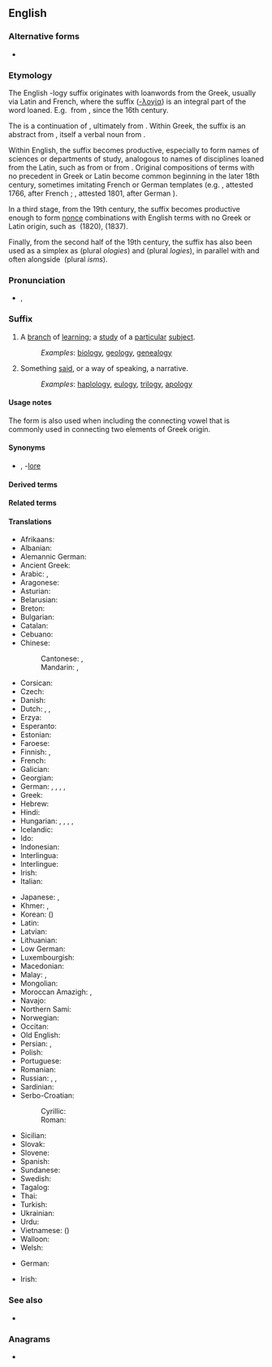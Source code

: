 {{also|logy}}
==English==
{{wikipedia}}

===Alternative forms===
* {{l|en|-ology}}

===Etymology===
{{PIE root|en|leǵ}}
The English -logy suffix originates with loanwords from the Greek, usually via Latin and French, where the suffix ([[-λογία]]) is an integral part of the word loaned. E.g. {{m|en|astrology}} from {{m|la|astrologia}}, since the 16th century.

The {{der|en|fr|-logie}} is a continuation of {{der|en|la|-logia}}, ultimately from {{der|en|grc|-λογία}}. Within Greek, the suffix is an {{m|grc|-ία}} abstract from {{m|grc|λόγος|t=account, explanation, narrative}}, itself a verbal noun from {{m|grc|λέγω|t=I [[say]], [[speak]], [[converse]], tell a story}}.

Within English, the suffix becomes productive, especially to form names of sciences or departments of study, analogous to names of disciplines loaned from the Latin, such as {{m|en|astrology}} from {{m|la|astrologia}} or {{m|en|geology}} from {{m|la|geologia}}. Original compositions of terms with no precedent in Greek or Latin become common beginning in the later 18th century, sometimes imitating French or German templates (e.g. {{m|en|insectology}}, attested 1766, after French {{m|fr|insectologie}}; {{m|en|terminology}}, attested 1801, after German {{m|de|Terminologie}}).

In a third stage, from the 19th century, the suffix becomes productive enough to form [[nonce]] combinations with English terms with no Greek or Latin origin, such as {{m|en|undergroundology}} (1820), {{m|en|hatology}} (1837).

Finally, from the second half of the 19th century, the suffix has also been used as a simplex as {{m|en|ology}} (plural ''ologies'') and {{m|en|logy}} (plural ''logies''), in parallel with and often alongside {{m|en|ism}} (plural ''isms'').

===Pronunciation===
* {{enPR|ləjē}}, {{IPA|en|/ləd͡ʒi/}}

===Suffix===
{{en-suffix}}

# A [[branch]] of [[learning]]; a [[study]] of a [[particular]] [[subject]].
#: ''Examples'': [[biology]], [[geology]], [[genealogy]]
# Something [[said]], or a way of speaking, a narrative.
#: ''Examples'': [[haplology]], [[eulogy]], [[trilogy]], [[apology]]

====Usage notes====
The form {{m|en|-ology}} is also used when including the connecting vowel {{m|en|-o-}} that is commonly used in connecting two elements of Greek origin.

====Synonyms====
* {{sense|branch of learning}} {{l|en|-ics}}, -[[lore]]

====Derived terms====
{{suffixsee|en}}
{{der4|en
|acarology
|acridology
|actinobiology
|actinology
|addictology
|adenology
|aerobiology
|aerogeology
|aerology
|aeropalynology
|aesthesiophysiology
|aetiology
|agnatology
|agnoiology
|agnotology
|agrobiology
|agrobiotechnology
|agroecology
|agrohydrology
|agrology
|agrostology
|aitiology
|alcohology
|alethiology
|alethology
|algesiology
|algology
|allergology
|amphibiology
|anaesthesiology
|anaplastology
|andrology
|anesthesiology
|angelology
|angiocardiology
|angiology
|angiopathology
|anthropobiology
|anthropology
|anthrozoology
|aphasiology
|apidology
|apiology
|arachnology
|arbovirology
|archaeology
|archeology
|archaeozoology
|archeozoology
|areology
|Assyriology
|assyriology
|astrobiology
|astrogeology
|astrology
|atmology
|atomology
|audiology
|autecology
|auxology
|axiology
|bacteriology
|balneology
|baraminology
|bioclimatology
|bioecology
|biology
|biometeorology
|boxology
|bryology
|Buddhology
|campanology
|cardiology
|carpology
|cereology
|cetology
|chelonology
|Christology
|chorology
|chronology
|climatology
|coleopterology
|conchology
|coniology
|cosmology
|craniology
|criminology
|cryology
|cryptology
|cryptozoology
|cynology
|cytology
|cytomorphology
|decalogy
|deltiology
|demonology
|dendrochronology
|dendrology
|deontology
|dermatology
|desmology
|dialectology
|docimology
|dosology
|doxology
|ecclesiology
|ecology
|ecophysiology
|edaphology
|egyptology
|electrophysiology
|embryology
|emetology
|encephalology
|endocrinology
|enigmatology
|enology
|entomology
|enzymology
|epidemiology
|epistemology
|eschatology
|esthesiophysiology
|ethnology
|ethnomusicology
|ethology
|etiology
|etymology
|exobiology
|fetology
|fornicology
|Francology
|garbology
|gastrology
|gastroenterology
|gemmology
|gemology
|genealogy
|genecology
|geochronology
|geology
|geomorphology
|gerontology
|glaciology
|glossology
|glottology
|grammatology
|graphology
|gynaecology
|gynecology
|hagiology
|hematology
|heliology
|helioseismology
|helminthology
|henology
|hepatology
|herbology
|herpetology
|heterology
|histology
|histopathology
|historiology
|homology
|horology
|hydrogeology
|hydrology
|hypnology
|ichthyology
|ichnology
|immunology
|Indology
|insectology
|Islamology
|Japanology
|Judeology
|karyology
|kibology
|killology
|kinesiology
|kinology
|Kremlinology
|kymatology
|laryngology
|lepidopterology
|lexicology
|limnology
|lithology
|lymphology
|malacology
|mammalogy
|menology
|mereology
|meteorology
|methodology
|metrology
|microbiology
|micrology
|mineralogy
|misology
|mixology
|molinology
|monadology
|morphology
|musicology
|mycology
|myology
|myrmecology
|mythology
|nanotechnology
|neonatology
|nephology
|nephrology
|neurology
|neuropathology
|neurophysiology
|nidology
|nosology
|numerology
|oceanology
|odonatology
|odontology
|oenology
|oikology
|omphalology
|oncology
|onology
|ontology
|oology
|ophiology
|ophthalmology
|organology
|ornithology
|orthopterology
|orology
|osteology
|otolaryngology
|otology
|otorhinolaryngology
|ovology
|paedology
|pædology
|paidology
|palaeanthropology
|palaeoclimatology
|palaeoecology
|palaeontology
|paleoanthropology
|paleoclimatology
|paleoecology
|paleontology
|palynology
|parapsychology
|parasitology
|pathology
|pedology
|penology
|petrology
|pharmacology
|phenology
|phenomenology
|philology
|phonology
|photology
|phraseology
|phrenology
|physiology
|phytology
|pigeonology
|piphilology
|planetology
|planktology
|pneumatology
|pneumology
|pneumonology
|pomology
|posology
|primatology
|psychobiology
|psychology
|psychopharmacology
|psychophysiology
|pulmonology
|pyramidology
|pyrology
|radiology
|reflexology
|reptiliology
|rheology
|rheumatology
|rhinology
|sarcology
|scatology
|Scientology
|seismology
|selenology
|sematology
|semiology
|serology
|serpentology
|sexology
|Sinology
|sinology
|sitiology
|sociology
|sociobiology
|somnology
|sophiology
|sophrology
|soteriology
|Sovietology
|speleology
|splanchnology
|sporalogy
|stemmatology
|stomatology
|symbology
|symptomatology
|synecology
|tautology
|technology
|teleology
|teratology
|terminology
|testamentology
|thanatology
|theriology
|thermology
|theology
|thremmatology
|tidology
|tocology
|tonolgy
|topology
|toxicology
|traumatology
|traumatopsychology
|tribology
|trichology
|tropology
|typology
|urology
|ufology
|vaccinology
|venereology
|vermeology
|vexillology
|victimology
|virology
|volcanology
|vulcanology
|xenobiology
|xylology
|zooarchaeology
|zooarcheology
|zoology
|zumology
|zymology
}}

{{der4|en|title=Derived terms related to something said
|analogy
|anthology
|apology
|dilogy
|duology
|eulogy
|haplology
|hexalogy
|quadrilogy
|tetralogy
|trilogy
}}

====Related terms====
{{rel4|en
|-logic
|-logical
|-logist
|ology
}}

====Translations====
{{trans-top|branch of learning}}
* Afrikaans: {{t|af|-logië}}
* Albanian: {{t|sq|-logjia}}
* Alemannic German: {{t|gsw|-logie|f}}
* Ancient Greek: {{t|grc|-λογία|f}}
* Arabic: {{t|ar|لوجيا|f|alt=ـلُوجِيَا}}, {{t+|ar|علم|m|alt=عِلْم اَلـ}}
* Aragonese: {{t|an|-lochía|f}}
* Asturian: {{t|ast|-loxía|f}}
* Belarusian: {{t|be|-ло́гія|f}}
* Breton: {{t|br|-loji|f}}
* Bulgarian: {{t|bg|-ло́гия|f}}
* Catalan: {{t+|ca|-logia|f}}
* Cebuano: {{t|ceb|-lohia}}
* Chinese:
*: Cantonese: {{t+|yue|學}}, {{t|yue|学|tr=haak}}
*: Mandarin: {{t+|cmn|學}}, {{t+|cmn|学|tr=xué}}
* Corsican: {{t|co|-lugia|f}}
* Czech: {{t|cs|-logie|f}}
* Danish: {{t+|da|-logi|c}}
* Dutch: {{t+|nl|-logie|f}}, {{t|nl|-kunde}}, {{t|nl|-leer}}
* Erzya: {{t|myv|-тона}}
* Esperanto: {{t|eo|-logio}}
* Estonian: {{t|et|-loogia}}
* Faroese: {{t|fo|-frøði|f}}
* Finnish: {{t+|fi|-logia}}, {{t+|fi|oppi|alt=-oppi}}
* French: {{t+|fr|-logie|f}}
* Galician: {{t+|gl|-loxía|f}}
* Georgian: {{t+|ka|-ლოგია}}
* German: {{t+|de|-kunde|f}}, {{t+|de|Lehre|f|alt=-lehre}}, {{t+|de|Wissenschaft|f|alt=-wissenschaft}}, {{t+|de|-logie|f}}, {{t+|de|-ik|f}}
* Greek: {{t+|el|-λογία|f}}
* Hebrew: {{t+|he|־לוגיה|tr=-logya}}
* Hindi: {{t+|hi|ज्ञान|m|alt=-ज्ञान}}
* Hungarian: {{t|hu|-lógia}}, {{t|hu|-ászat}}, {{t|hu|-észet}}, {{t|hu|tan|alt=-tan}}, {{t|hu|tudomány|alt=-tudomány}}
* Icelandic: {{t|is|-fræði}}
* Ido: {{t|io|-logio}}
* Indonesian: {{t|id|-logi}}
* Interlingua: {{t|ia|-logia}}
* Interlingue: {{t|ie|-logie}}
* Irish: {{t|ga|eolaíocht|f}}
* Italian: {{t+|it|-logia|f}}
{{trans-mid}}
* Japanese: {{t+|ja|学|tr=-がく, -gaku}}, {{t|ja|ロジー|tr=-rojī|alt=-ロジー}} {{qualifier|with non-Japanese words}}
* Khmer: {{t+|km|វិទ្យា|alt=-វិទ្យា}}, {{t|km|សាស្ត្រ|alt=-សាស្ត្រ}}
* Korean: {{t+|ko|학}} ({{t+|ko|學}})
* Latin: {{t|la|-logia|f}}
* Latvian: {{t|lv|-logija|f}}
* Lithuanian: {{t|lt|-logija|f}}
* Low German: {{t|nds|-logie|f}}
* Luxembourgish: {{t|lb|-logie|f}}
* Macedonian: {{t|mk|-логија|f}}
* Malay: {{t|ms|-logi}}, {{t|ms|kaji}}
* Mongolian: {{t+|mn|зүй}}
* Moroccan Amazigh: {{t|zgh|ⵜⴰⵙⵏ-}}, {{t|zgh|ⵜⵓⵙⵏ-}}
* Navajo: {{t|nv|naalkaah}}
* Northern Sami: {{t|se|-logiija}}
* Norwegian: {{t+|no|-logi|c}}
* Occitan: {{t|oc|-logia|f}}
* Old English: {{t|ang|-cræft|m}}
* Persian: {{t+|fa|شناسی|tr=-šenâsi}}, {{t|fa|لوژی|tr=-loži|alt=ـلوژی}}
* Polish: {{t+|pl|-logia|f}}
* Portuguese: {{t+|pt|-logia|f}}
* Romanian: {{t|ro|-logie|f}}
* Russian: {{t+|ru|-ло́гия|f}}, {{t+|ru|ведение|n|alt=-ве́дение}}, {{t+|ru|знание|n|alt=-зна́ние}}
* Sardinian: {{t|sc|-logia|f}}
* Serbo-Croatian:
*: Cyrillic: {{t|sh|-ло̀гија|f}}
*: Roman: {{t|sh|-lògija|f}}
* Sicilian: {{t|scn|-logia|f}}
* Slovak: {{t|sk|-lógia|f}}
* Slovene: {{t|sl|-logija|f}}
* Spanish: {{t+|es|-logía|f}}
* Sundanese: {{t|su|-logi}}
* Swedish: {{t+|sv|-logi|c}}
* Tagalog: {{t|tl|-lohia}}
* Thai: {{t+|th|วิทยา|alt=-วิทยา|tr=-wíttáyaa}}
* Turkish: {{t+|tr|-loji}}
* Ukrainian: {{t|uk|-ло́гія|f}}
* Urdu: {{t|ur|یات|tr=-iyāt}}
* Vietnamese: {{t+|vi|học}} ({{t+|vi|學}})
* Walloon: {{t+|wa|-lodjeye|f}}
* Welsh: {{t|cy|-leg}}
{{trans-bottom}}

{{trans-top|something said}}
* German: {{t|de|-teiler|m}} {{qualifier|set of works}}
{{trans-mid}}
{{trans-bottom}}

{{ttbc-top}}
* Irish: {{t-check|ga|-lógacht|f}}
{{trans-mid}}
{{trans-bottom}}

===See also===
* {{l|en|-nomy}}

===Anagrams===
* {{anagrams|en|a=gloy|Goly}}